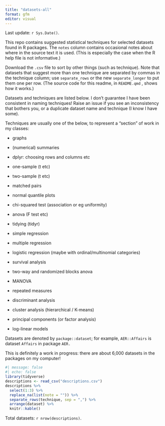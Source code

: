 ```yaml
---
title: "datasets-all"
format: gfm
editor: visual
---
```


Last update: `r Sys.Date()`.

This repo contains suggested statistical techniques for selected datasets found in R packages. The `notes` column contains occasional notes about where in the source text it is used. (This is especially the case when the R help file is not informative.)

Download the `.csv` file to sort by other things (such as technique). Note that datasets that suggest more than one technique are separated by commas in the technique column; use `separate_rows` or the new `separate_longer` to put them one per row. (The source code for this readme, in `README.qmd` , shows how it works.)

Datasets and techniques are listed below. I don't guarantee I have been consistent in naming techniques! Raise an issue if you see an inconsistency that bothers you, or a duplicate dataset name and technique (I know I have some).

Techniques are usually one of the below, to represent a "section" of work in my classes:

-   graphs

-   (numerical) summaries

-   dplyr: choosing rows and columns etc

-   one-sample (t etc)

-   two-sample (t etc)

-   matched pairs

-   normal quantile plots

-   chi-squared test (association or eg uniformity)

-   anova (F test etc)

-   tidying (tidyr)

-   simple regression

-   multiple regression

-   logistic regression (maybe with ordinal/multinomial categories)

-   survival analysis

-   two-way and randomized blocks anova

-   MANOVA

-   repeated measures

-   discriminant analysis

-   cluster analysis (hierarchical / K-means)

-   principal components (or factor analysis)

-   log-linear models

Datasets are denoted by `package::dataset`; for example, `AER::Affairs` is dataset `Affairs` in package `AER.`

This is definitely a work in progress: there are about 6,000 datasets in the packages on my computer!

```r
#| message: false
#| echo: false
library(tidyverse)
descriptions <- read_csv("descriptions.csv")
descriptions %>% 
  select(1:3) %>% 
  replace_na(list(note = "")) %>% 
  separate_rows(technique, sep = ",") %>% 
  arrange(dataset) %>% 
  knitr::kable()
```

Total datasets: `r nrow(descriptions)`.
